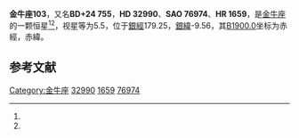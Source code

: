 {{Starbox begin
| name = 金牛座103
}}
{{Starbox observe
| epoch = [[J2000.0|J2000.0]]
| constell = [[金牛座|金牛座]]<ref name=SIMBAD>{{cite web
 | url=http://simbad.u-strasbg.fr/simbad/sim-id?Ident=HR+1659
 | title=Pulsating variable Star
 | publisher=Centre de Données astronomiques de Strasbourg
 | work=SIMBAD
 | accessdate=2012-07-13
 | archive-date=2019-08-30
 | archive-url=https://web.archive.org/web/20190830061813/http://simbad.u-strasbg.fr/simbad/sim-id?Ident=HR+1659
 | dead-url=no
 }}</ref><ref name=DATA>{{cite web
 | url=http://vizier.u-strasbg.fr/viz-bin/VizieR-5?-out.add=.&-source=5050&-corr=PK=HR&-out.max=9999&HR=1659
 | title=VizieR Detailed Page
 | accessdate=2012-07-13
 | archive-date=2016-03-05
 | archive-url=https://web.archive.org/web/20160305005137/http://vizier.u-strasbg.fr/viz-bin/VizieR-5?-out.add=.&-source=5050&-corr=PK=HR&-out.max=9999&HR=1659
 | dead-url=no
 }}</ref>
| 星官 = [[诸王|诸王]]
| ra = {{RA|5|8|6.6}}<ref name=SIMBAD /><ref name=DATA />
| dec = {{DEC|+24|15|55}}<ref name=SIMBAD /><ref name=DATA />
| appmag_v = 5.5<ref name=SIMBAD /><ref name=DATA />
}}
{{Starbox character
| class = B2V<ref name=SIMBAD /><ref name=DATA />
| b-v = 0.06<ref name=SIMBAD /><ref name=DATA />
| u-b = -0.57<ref name=SIMBAD /><ref name=DATA />
| r-i = <ref name=SIMBAD /><ref name=DATA />
| variable = 
}}
{{Starbox astrometry
| radial_v = -0.57
| prop_mo_ra = 16
| parallax = 
| p_error = 
}}
{{Starbox catalog
| names =BD+24 755，[[SAO星表|SAO]] 76974，[[HD星表|HD]] 32990，[[HR星表|HR]] 1659}}
{{Starbox reference |Simbad=HR+1659}}
{{Starbox end}}

'''金牛座103'''，又名'''BD+24 755'''，'''HD 32990'''、'''SAO 76974'''、'''HR 1659'''，是[[金牛座|金牛座]]的一颗恒星<ref name=SIMBAD /><ref name=DATA />，视星等为5.5，位于[[銀道座標系|銀經]]179.25，[[銀道座標系|銀緯]]-9.56，其[[B1900.0|B1900.0]]坐标为赤經{{RA|5|2|0.9}}，赤緯{{DEC|+24|-9.56|59}}。

== 参考文献 ==
{{reflist}}

{{star-stub}}

{{金牛座恒星}}
{{星官|诸王|6|4}}
[[Category:金牛座|Category:金牛座]]
[[Category:HD和HDE天體|32990]]
[[Category:HR天體|1659]]
[[Category:SAO天體|76974]]